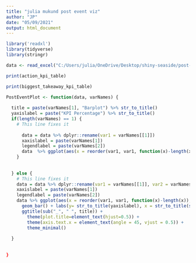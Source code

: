 ```yaml
---
title: "julia mukund post event viz"
author: "JP"
date: "05/09/2021"
output: html_document
---
```

```r
library('readxl')
library(tidyverse)
library(stringr)

```


```r
data <- read_excel("C:/Users/julia/OneDrive/Desktop/shiny-seaside/post-event_responses_v2.xlsx")

print(action_kpi_table)

print(biggest_takeaway_kpi_table)
```



```r
PostEventPlot <- function(data, varNames) {
  
  title = paste(varNames[1], "Barplot") %>% str_to_title()
  yaxislabel = paste("KPI Percentage") %>% str_to_title()
  if(length(varNames) == 1) {
    # This line fixes it
      
      data = data %>% dplyr::rename(var1 = varNames[[1]])
      xaxislabel = paste(varNames[1])
      legendlabel = paste(varNames[2])
      data  %>% ggplot(aes(x = reorder(var1, var1, function(x)-length(x)))) + geom_bar(fill="skyblue1") + labs(y=str_to_title(yaxislabel), x = str_to_title(xaxislabel)) + ggtitle(sub("_", " ", title))
    }
 
    
  } else {
    # This line fixes it
    data = data %>% dplyr::rename(var1 = varNames[[1]], var2 = varNames[[2]])
    xaxislabel = paste(varNames[1])
    legendlabel = paste(varNames[2])
    data %>% ggplot(aes(x = reorder(var1, var1, function(x)-length(x)), fill = var2)) + 
      geom_bar() + labs(y= str_to_title(yaxislabel), x = str_to_title(sub("_", " ", xaxislabel)))+labs(fill=legendlabel)+
      ggtitle(sub("_", " ", title)) + 
        theme(plot.title=element_text(hjust=0.5)) +
        theme(axis.text.x = element_text(angle = 45, vjust = 0.5)) +
        theme_minimal()
    
  }
  
  
}
```

